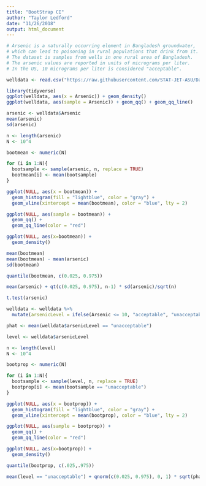 ```yaml
---
title: "BootStrap CI"
author: "Taylor Ledford"
date: "11/26/2018"
output: html_document
---
```


```r
# Arsenic is a naturally occurring element in Bangladesh groundwater,
# which can lead to poisoning in rural populations that drink from it.
# The dataset is samples from wells in one rural area of Bangladesh.
# The arsenic values are reported in units of micrograms per liter.
# In the US, 10 micrograms per liter is considered "acceptable".

welldata <- read.csv("https://raw.githubusercontent.com/STAT-JET-ASU/Datasets/master/Chihara/Bangladesh.csv")

library(tidyverse)
ggplot(welldata, aes(x = Arsenic)) + geom_density()
ggplot(welldata, aes(sample = Arsenic)) + geom_qq() + geom_qq_line()

arsenic <- welldata$Arsenic
mean(arsenic)
sd(arsenic)

n <- length(arsenic)
N <- 10^4

bootmean <- numeric(N)

for (i in 1:N){
  bootsample <- sample(arsenic, n, replace = TRUE)
  bootmean[i] <- mean(bootsample)
}

ggplot(NULL, aes(x = bootmean)) + 
  geom_histogram(fill = "lightblue", color = "gray") +
  geom_vline(xintercept = mean(bootmean), color = "blue", lty = 2)

ggplot(NULL, aes(sample = bootmean)) + 
  geom_qq() + 
  geom_qq_line(color = "red")

ggplot(NULL, aes(x=bootmean)) +
  geom_density()

mean(bootmean)                 
mean(bootmean) - mean(arsenic) 
sd(bootmean)

quantile(bootmean, c(0.025, 0.975))

mean(arsenic) + qt(c(0.025, 0.975), n-1) * sd(arsenic)/sqrt(n) 

t.test(arsenic)

welldata <- welldata %>%
  mutate(arsenicLevel = ifelse(Arsenic <= 10, "acceptable", "unacceptable"))

phat <- mean(welldata$arsenicLevel == "unacceptable")

level <- welldata$arsenicLevel

n <- length(level)
N <- 10^4

bootprop <- numeric(N)

for (i in 1:N){
  bootsample <- sample(level, n, replace = TRUE)
  bootprop[i] <- mean(bootsample == "unacceptable")
}

ggplot(NULL, aes(x = bootprop)) + 
  geom_histogram(fill = "lightblue", color = "gray") +
  geom_vline(xintercept = mean(bootprop), color = "blue", lty = 2)

ggplot(NULL, aes(sample = bootprop)) + 
  geom_qq() + 
  geom_qq_line(color = "red")

ggplot(NULL, aes(x=bootprop)) +
  geom_density()

quantile(bootprop, c(.025,.975))

mean(level == "unacceptable") + qnorm(c(0.025, 0.975), 0, 1) * sqrt(phat *(1-phat)/n) 
```